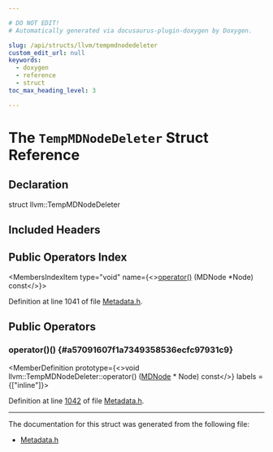 ```yaml
---

# DO NOT EDIT!
# Automatically generated via docusaurus-plugin-doxygen by Doxygen.

slug: /api/structs/llvm/tempmdnodedeleter
custom_edit_url: null
keywords:
  - doxygen
  - reference
  - struct
toc_max_heading_level: 3

---
```





# The `TempMDNodeDeleter` Struct Reference

<DoxygenPage pluginConfig={pluginConfig}>



## Declaration

<CodeBlock>struct llvm::TempMDNodeDeleter</CodeBlock>

## Included Headers

<IncludesList>
<IncludesListItem
  filePath="llvm/IR/Metadata.h"
  permalink="/docs/api/files/include/include/llvm/include/llvm/ir/metadata-h"
  isLocal="true" />
</IncludesList>

## Public Operators Index

<MembersIndex>

<MembersIndexItem
  type="void"
  name={<><a href="#a57091607f1a7349358536ecfc97931c9">operator()</a> (MDNode &#42;Node) const</>}>
</MembersIndexItem>

</MembersIndex>


Definition at line 1041 of file <a href="/docs/api/files/include/include/llvm/include/llvm/ir/metadata-h">Metadata.h</a>.

<SectionDefinition>

## Public Operators

### operator()() {#a57091607f1a7349358536ecfc97931c9}

<MemberDefinition
  prototype={<>void llvm::TempMDNodeDeleter::operator() (<a href="/docs/api/classes/llvm/mdnode">MDNode</a> &#42; Node) const</>}
  labels = {["inline"]}>

Definition at line <a href="/docs/api/files/include/include/llvm/include/llvm/ir/metadata-h/#l01042">1042</a> of file <a href="/docs/api/files/include/include/llvm/include/llvm/ir/metadata-h">Metadata.h</a>.
</MemberDefinition>

</SectionDefinition>

<hr/>

The documentation for this struct was generated from the following file:

<ul>
<li><a href="/docs/api/files/include/include/llvm/include/llvm/ir/metadata-h">Metadata.h</a></li>
</ul>

</DoxygenPage>
